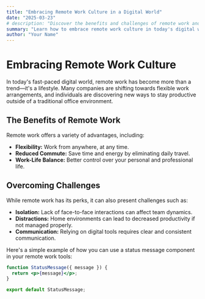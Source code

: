 ```yaml
---
title: "Embracing Remote Work Culture in a Digital World"
date: "2025-03-23"
# description: "Discover the benefits and challenges of remote work and how to make it work for you."
summary: "Learn how to embrace remote work culture in today's digital world."
author: "Your Name"
---
```



# Embracing Remote Work Culture

In today's fast-paced digital world, remote work has become more than a trend—it's a lifestyle. Many companies are shifting towards flexible work arrangements, and individuals are discovering new ways to stay productive outside of a traditional office environment.

## The Benefits of Remote Work

Remote work offers a variety of advantages, including:

- **Flexibility:** Work from anywhere, at any time.
- **Reduced Commute:** Save time and energy by eliminating daily travel.
- **Work-Life Balance:** Better control over your personal and professional life.

## Overcoming Challenges

While remote work has its perks, it can also present challenges such as:

- **Isolation:** Lack of face-to-face interactions can affect team dynamics.
- **Distractions:** Home environments can lead to decreased productivity if not managed properly.
- **Communication:** Relying on digital tools requires clear and consistent communication.

Here's a simple example of how you can use a status message component in your remote work tools:

```jsx
function StatusMessage({ message }) {
  return <p>{message}</p>;
}

export default StatusMessage;
```
